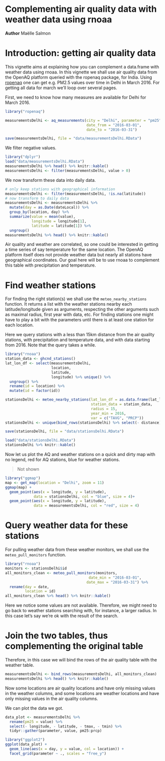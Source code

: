 <!--
%\VignetteEngine{knitr::knitr}
%\VignetteIndexEntry{air_quality_and_weather_data}
%\VignetteEncoding{UTF-8}
-->

# Complementing air quality data with weather data using rnoaa

__Author__ Maëlle Salmon

# Introduction: getting air quality data

This vignette aims at explaining how you can complement a data.frame with weather data using rnoaa. In this vignette we shall use air quality data from the OpenAQ platform queried with the ropenaq package, for India. Using [ropenaq](https://github.com/ropensci/ropenaq) one can get e.g. PM2.5 values over time in Delhi in March 2016. For getting all data for march we'll loop over several pages.

First, we need to know how many measures are available for Delhi for March 2016.

```r
library("ropenaq")

measurementsDelhi <- aq_measurements(city = "Delhi", parameter = "pm25",
                                     date_from = "2016-03-01",
                                     date_to = "2016-03-31")

save(measurementsDelhi, file = "data/measurementsDelhi.RData")
```

We filter negative values.

```r
library("dplyr")
load("data/measurementsDelhi.RData")
measurementsDelhi %>% head() %>% knitr::kable()
measurementsDelhi <- filter(measurementsDelhi, value > 0)
```

We now transform these data into daily data.

```r
# only keep stations with geographical information
measurementsDelhi <- filter(measurementsDelhi, !is.na(latitude))
# now transform to daily data
measurementsDelhi <- measurementsDelhi %>%
  mutate(day = as.Date(dateLocal)) %>%
  group_by(location, day) %>%
  summarize(value = mean(value),
            longitude = longitude[1],
            latitude = latitude[1]) %>%
  ungroup()
measurementsDelhi %>% head() %>% knitr::kable()

```

Air quality and weather are correlated, so one could be interested in getting a time series of say temperature for the same location. The OpenAQ platform itself does not provide weather data but nearly all stations have geographical coordinates. Our goal here will be to use rnoaa to complement this table with precipitation and temperature.

# Find weather stations

For finding the right station(s) we shall use the `meteo_nearby_stations` function. It returns a list with the weather stations nearby each latitude/longitude given as arguments, respecting the other arguments such as maximal radius, first year with data, etc. For finding stations one might have to play a bit with the parameters until there is at least one station for each location.

Here we query stations with a less than 15km distance from the air quality stations, with precipitation and temperature data, and with data starting from 2016. Note that the query takes a while.

```r
library("rnoaa")
station_data <- ghcnd_stations()
lat_lon_df <- select(measurementsDelhi,
                     location,
                     latitude,
                     longitude) %>% unique() %>%
  ungroup() %>%
  rename(id = location) %>%
  mutate(id = factor(id))

stationsDelhi <- meteo_nearby_stations(lat_lon_df = as.data.frame(lat_lon_df),
                                       station_data = station_data,
                                       radius = 15,
                                       year_min = 2016,
                                       var = c("TAVG", "PRCP"))
stationsDelhi <- unique(bind_rows(stationsDelhi) %>% select(- distance))

save(stationsDelhi, file = "data/stationsDelhi.RData")

```

```r
load("data/stationsDelhi.RData")
stationsDelhi %>% knitr::kable()
```

Now let us plot the AQ and weather stations on a quick and dirty map with no legend, red for AQ stations, blue for weather stations.

> Not shown

```r
library("ggmap")
map <- get_map(location = "Delhi", zoom = 11)
ggmap(map) +
  geom_point(aes(x = longitude, y = latitude),
             data = stationsDelhi, col = "blue", size = 4)+
  geom_point(aes(x = longitude, y = latitude),
             data = measurementsDelhi, col = "red", size = 4)
```


# Query weather data for these stations

For pulling weather data from these weather monitors, we shall use the `meteo_pull_monitors` function.

```r
library("rnoaa")
monitors <- stationsDelhi$id
all_monitors_clean <- meteo_pull_monitors(monitors,
                                      date_min = "2016-03-01",
                                     date_max = "2016-03-31") %>%
  rename(day = date,
         location = id)
all_monitors_clean %>% head() %>% knitr::kable()

```

Here we notice some values are not available. Therefore, we might need to go back to weather stations searching with, for instance, a larger radius. In this case let's say we're ok with the result of the search.

# Join the two tables, thus complementing the original table

Therefore, in this case we will bind the rows of the air quality table with the weather table.

```r
measurementsDelhi <- bind_rows(measurementsDelhi, all_monitors_clean)
measurementsDelhi %>% head() %>% knitr::kable()
```


 Now some locations are air quality locations and have only missing values in the weather columns, and some locations are weather locations and have only missing values in the air quality columns.

We can plot the data we got.

```r
data_plot <- measurementsDelhi %>%
  rename(pm25 = value) %>%
  select(- longitude, - latitude, - tmax, - tmin) %>%
  tidyr::gather(parameter, value, pm25:prcp)

library("ggplot2")
ggplot(data_plot) +
  geom_line(aes(x = day, y = value, col = location)) +
  facet_grid(parameter ~ ., scales = "free_y")

```
